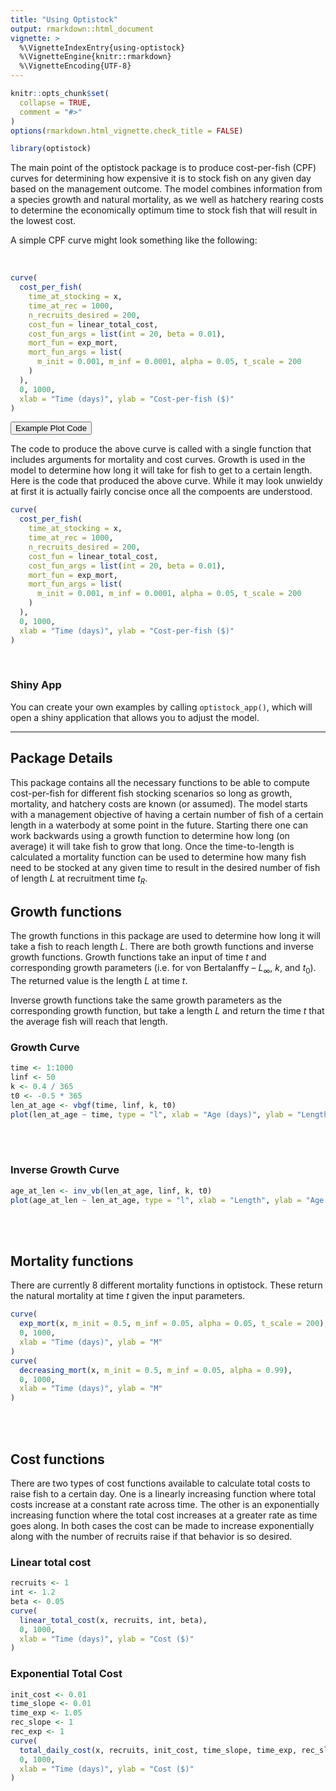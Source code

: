 ```yaml
---
title: "Using Optistock"
output: rmarkdown::html_document
vignette: >
  %\VignetteIndexEntry{using-optistock}
  %\VignetteEngine{knitr::rmarkdown}
  %\VignetteEncoding{UTF-8}
---
```


```r
knitr::opts_chunk$set(
  collapse = TRUE,
  comment = "#>"
)
options(rmarkdown.html_vignette.check_title = FALSE)
```

```r
library(optistock)
```

The main point of the optistock package is to produce cost-per-fish (CPF) 
curves for determining how expensive it is to stock fish on any given day
based on the management outcome. The model combines information from a species
growth and natural mortality, as we well as hatchery rearing costs to determine
the economically optimum time to stock fish that will result in the lowest cost.

A simple CPF curve might look something like the following:

\
 
```r
curve(
  cost_per_fish(
    time_at_stocking = x,
    time_at_rec = 1000,
    n_recruits_desired = 200,
    cost_fun = linear_total_cost,
    cost_fun_args = list(int = 20, beta = 0.01),
    mort_fun = exp_mort,
    mort_fun_args = list(
      m_init = 0.001, m_inf = 0.0001, alpha = 0.05, t_scale = 200
    )
  ),
  0, 1000,
  xlab = "Time (days)", ylab = "Cost-per-fish ($)"
)
```

<button class="btn btn-primary" data-toggle="collapse" data-target="#btn-data"> 
Example Plot Code </button> 
<div id="btn-data" class="collapse">

The code to produce the above curve is called with a single function that 
includes arguments for mortality and cost curves. Growth is used in the model
to determine how long it will take for fish to get to a certain length. Here is
the code that produced the above curve. While it may look unwieldy at first it 
is actually fairly concise once all the compoents are understood.


```r
curve(
  cost_per_fish(
    time_at_stocking = x,
    time_at_rec = 1000,
    n_recruits_desired = 200,
    cost_fun = linear_total_cost,
    cost_fun_args = list(int = 20, beta = 0.01),
    mort_fun = exp_mort,
    mort_fun_args = list(
      m_init = 0.001, m_inf = 0.0001, alpha = 0.05, t_scale = 200
    )
  ),
  0, 1000,
  xlab = "Time (days)", ylab = "Cost-per-fish ($)"
)
```
</div>
<br>


### Shiny App

You can create your own examples by calling `optistock_app()`, which will
open a shiny application that allows you to adjust the model.

___


## Package Details

This package contains all the necessary functions to be able to compute 
cost-per-fish for different fish stocking scenarios so long as growth, 
mortality, and hatchery costs are known (or assumed). The model starts with a 
management objective of having a certain number of fish of a certain length in a 
waterbody at some point in the future. Starting there one can work backwards 
using a growth function to determine how long (on average) it will take fish to 
grow that long. Once the time-to-length is calculated a mortality function can 
be used to determine how many fish need to be stocked at any given time to 
result in the desired number of fish of length $L$ at recruitment time $t_R$.


## Growth functions

The growth functions in this package are used to determine how long it will take
a fish to reach length $L$. There are both growth functions and inverse growth
functions. Growth functions take an input of time $t$ and corresponding growth 
parameters (i.e. for von Bertalanffy -- $L_{\infty}$, $k$, and $t_0$). The returned
value is the length $L$ at time $t$.

Inverse growth functions take the same growth parameters as the corresponding 
growth function, but take a length $L$ and return the time $t$ that the average
fish will reach that length.

### Growth Curve
```r
time <- 1:1000
linf <- 50
k <- 0.4 / 365
t0 <- -0.5 * 365
len_at_age <- vbgf(time, linf, k, t0)
plot(len_at_age ~ time, type = "l", xlab = "Age (days)", ylab = "Length")
```

\
\

### Inverse Growth Curve
```r
age_at_len <- inv_vb(len_at_age, linf, k, t0)
plot(age_at_len ~ len_at_age, type = "l", xlab = "Length", ylab = "Age (days)")
```

\
\

## Mortality functions

There are currently 8 different mortality functions in optistock. These
return the natural mortality at time $t$ given the input parameters.

```r
curve(
  exp_mort(x, m_init = 0.5, m_inf = 0.05, alpha = 0.05, t_scale = 200), 
  0, 1000,
  xlab = "Time (days)", ylab = "M"
)
curve(
  decreasing_mort(x, m_init = 0.5, m_inf = 0.05, alpha = 0.99), 
  0, 1000,
  xlab = "Time (days)", ylab = "M"
)
```

\
\

## Cost functions

There are two types of cost functions available to calculate total costs to 
raise fish to a certain day. One is a linearly increasing function where total 
costs increase at a constant rate across time. The other is an exponentially
increasing function where the total cost increases at a greater rate as time
goes along. In both cases the cost can be made to increase exponentially along
with the number of recruits raise if that behavior is so desired.

### Linear total cost

```r
recruits <- 1
int <- 1.2
beta <- 0.05
curve(
  linear_total_cost(x, recruits, int, beta), 
  0, 1000, 
  xlab = "Time (days)", ylab = "Cost ($)"
)
```

### Exponential Total Cost
```r
init_cost <- 0.01
time_slope <- 0.01
time_exp <- 1.05
rec_slope <- 1
rec_exp <- 1
curve(
  total_daily_cost(x, recruits, init_cost, time_slope, time_exp, rec_slope, rec_exp),
  0, 1000,
  xlab = "Time (days)", ylab = "Cost ($)"
)
```
